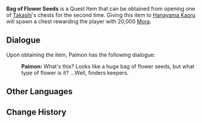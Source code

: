 {{Item Infobox
|id           = 100858
|image        = Item Sack.png
|type         = Quest Items
|description  = A bag full of flower seeds. Question is, where to plant them?
|source1      = Obtained from one of [[Takashi]]'s [[Chests]]
}}
'''Bag of Flower Seeds''' is a Quest Item that can be obtained from opening one of [[Takashi]]'s chests for the second time. Giving this item to [[Hanayama Kaoru]] will spawn a chest rewarding the player with 20,000 [[Mora]].

==Dialogue==
Upon obtaining the item, Paimon has the following dialogue:
{{Dialogue start}}
:'''Paimon:''' What's this? Looks like a huge bag of flower seeds, but what type of flower is it? ...Well, finders keepers.
{{Dialogue end}}

==Other Languages==
{{Other Languages|default_hidden = 1
|en      = Bag of Flower Seeds
|zhs     = 一袋花种
|zhs_rm  = Yí Dài Huā Zhǒng
|zht     = 一袋花種
|zht_rm  = Yí Dài Huā Zhǒng
|ja      = 一袋の花の種
|ja_rm   = Hitofukuro no Hana no Tane
|ko      = 꽃씨 한 보따리
|ko_rm   = Kkotssi Han Bottari
|es      = Saco de semillas de flores
|fr      = Sac de graines
|ru      = Мешочек с цветочными семенами
|th      = ถุงเมล็ดพันธุ์ดอกไม้
|th_rm   = Thung Maletphan Dokmai
|vi      = Một Túi Hạt Giống Hoa
|de      = Beutel mit Blumensamen
|id      = Sekantong Biji Bunga
|pt      = Bolsa de Flores
}}

==Change History==
{{Change History|2.0}}